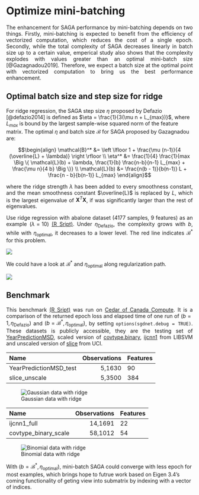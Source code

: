 
# Optimize mini-batching

<p style="text-align:justify;">
The enhancement for SAGA performance by mini-batching depends on two things. Firstly, mini-batching is expected to benefit from the efficiency of vectorized computation, which reduces the cost of a single epoch. Secondly, while the total complexity of SAGA decreases linearly in batch size up to a certain value, emperical study also shows that the complexity explodes with values greater than an optimal mini-batch size [@Gazagnadou2019]. Therefore, we expect a batch size at the optimal point with vectorized computation to bring us the best performance enhancement.
</p>

## Optimal batch size and step size for ridge

<p style="text-align:justify;">
For ridge regression, the SAGA step size $\eta$ proposed by Defazio [@defazio2014] is defined as $\eta = \frac{1}{3(\mu n + L_{max})}$, where $L_{max}$ is bound by the largest sample-wise squared norm of the feature matrix. The optimal $\eta$ and batch size $\mathcal{B}$ for SAGA proposed by Gazagnadou are:

$$\begin{align}
\mathcal{B}^*  &=  \left \lfloor 1 + \frac{\mu (n-1)}{4 (\overline{L} + \lambda)} \right \rfloor \\
\eta^* &=  \frac{1}{4} \frac{1}{max \Big \{ \mathcal{L}(b) + \lambda, \frac{1}{b} \frac{n-b}{n-1} L_{max} + \frac{\mu n}{4 b} \Big \}} \\
\mathcal{L}(b) &= \frac{n(b - 1)}{b(n-1)} L + \frac{n - b}{b(n-1)} L_{max}
\end{align}$$
</p>

<p style="text-align:justify;">
where the ridge strength $\lambda$ has been added to every smoothness constant, and the mean smoothness constant $\overline{L}$ is replaced by $L$, which is the largest eigenvalue of $\mathbf{X}^T \mathbf{X}$, if was significantly larger than the rest of eigenvalues. 
</p>

<p style="text-align:justify;">
Use ridge regression with abalone dataset (4177 samples, 9 features) as an example ($\lambda = 10$) [(R Sript)](https://github.com/wzzlcss/wzzlcss.github.io/blob/master/Rscript/3.1/part%201/complexity_bench.R). Under $\eta_{\text{Defazio}}$, the complexity grows with $b$, while with $\eta_{\text{optimal}}$, it decreases to a lower level. The red line indicates $\mathcal{B}^*$ for this problem.
</p>

![](./figure/stepsize_opt.png)

<p style="text-align:justify;">
We could have a look at $\mathcal{B}^*$ and $\eta_{\text{optimal}}$ along regularization path. 
</p>

![](./figure/abalone_opt.png)

## Benchmark

<p style="text-align:justify;">
This benchmark [(R Sript)](https://github.com/wzzlcss/wzzlcss.github.io/blob/master/Rscript/3.1/part%202/pass_bench.R) was run on [Cedar of Canada Compute](https://docs.computecanada.ca/wiki/Cedar). It is a comparison of the returned epoch loss and elapsed time of one run of $(b = 1, \eta_{\text{Defazio}})$ and $(b = \mathcal{B}^*, \eta_{\text{optimal}})$, by setting ```options(sgdnet.debug = TRUE)```. These datasets is publicly accessible, they are the testing set of [YearPredictionMSD](https://www.csie.ntu.edu.tw/~cjlin/libsvmtools/datasets/regression.html#YearPredictionMSD), scaled version of [covtype.binary](https://www.csie.ntu.edu.tw/~cjlin/libsvmtools/datasets/binary.html#covtype.binary), [ijcnn1](https://www.csie.ntu.edu.tw/~cjlin/libsvmtools/datasets/binary.html#ijcnn1) from LIBSVM and unscaled version of [slice](https://archive.ics.uci.edu/ml/datasets/Relative+location+of+CT+slices+on+axial+axis) from UCI. 
</p>

Name                           Observations       Features
-----------------------    ----------------       --------
YearPredictionMSD_test               5,1630             90
slice_unscale                        5,3500            384



![Gaussian data with ridge](./figure/gaussian.png)

Name                           Observations       Features
----------------------     ----------------       --------
ijcnn1_full                         14,1691             22
covtype_binary_scale                58,1012             54

![Binomial data with ridge](./figure/binomial.png)

With $(b = \mathcal{B}^*, \eta_{\text{optimal}})$, mini-batch SAGA could converge with less epoch for most examples, which brings hope to futrue work based on Eigen 3.4's coming functionality of geting view into submatrix by indexing with a vector of indices.

